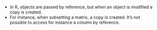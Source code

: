 - In R, objects are passed by reference, but when an object is modified a copy
  is created.
- For instance, when subsetting a matrix, a copy is created. It's not possible
  to access for instance a column by reference.
